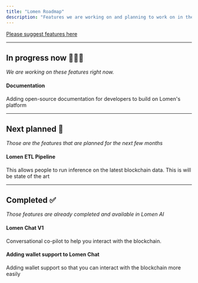 ---
title: "Lomen Roadmap"
description: "Features we are working on and planning to work on in the future."
---

[Please suggest features here](https://t.me/lomen_ai)

---

## In progress now 👨🏻‍💻
*We are working on these features right now.*

#### Documentation
Adding open-source documentation for developers to build on Lomen's platform

---

## Next planned 📅
*Those are the features that are planned for the next few months*

#### Lomen ETL Pipeline
This allows people to run inference on the latest blockchain data. This is will be state of the art

---

## Completed ✅
*Those features are already completed and available in Lomen AI*

#### Lomen Chat V1
Conversational co-pilot to help you interact with the blockchain.

#### Adding wallet support to Lomen Chat
Adding wallet support so that you can interact with the blockchain more easily
